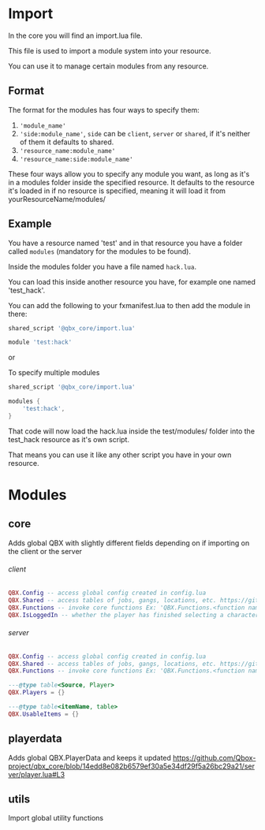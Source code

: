 # Import

In the core you will find an import.lua file.

This file is used to import a module system into your resource.

You can use it to manage certain modules from any resource.

## Format

The format for the modules has four ways to specify them:

1. `'module_name'`
2. `'side:module_name'`, `side` can be `client`, `server` or `shared`, if it's neither of them it defaults to shared.
3. `'resource_name:module_name'`
4. `'resource_name:side:module_name'`

These four ways allow you to specify any module you want, as long as it's in a modules folder inside the specified resource.
It defaults to the resource it's loaded in if no resource is specified, meaning it will load it from yourResourceName/modules/

## Example

You have a resource named 'test' and in that resource you have a folder called `modules` (mandatory for the modules to be found).

Inside the modules folder you have a file named `hack.lua`.

You can load this inside another resource you have, for example one named 'test_hack'.

You can add the following to your fxmanifest.lua to then add the module in there:

```lua
shared_script '@qbx_core/import.lua'

module 'test:hack'
```

or

To specify multiple modules

```lua
shared_script '@qbx_core/import.lua'

modules {
    'test:hack',
}
```

That code will now load the hack.lua inside the test/modules/ folder into the test_hack resource as it's own script.

That means you can use it like any other script you have in your own resource.

# Modules

## core
Adds global QBX with slightly different fields depending on if importing on the client or the server

###### client
```lua
QBX.Config -- access global config created in config.lua
QBX.Shared -- access tables of jobs, gangs, locations, etc. https://github.com/Qbox-project/qbx_core/blob/main/shared/main.lua
QBX.Functions -- invoke core functions Ex: 'QBX.Functions.<function name>()'
QBX.IsLoggedIn -- whether the player has finished selecting a character
```

###### server
```lua
QBX.Config -- access global config created in config.lua
QBX.Shared -- access tables of jobs, gangs, locations, etc. https://github.com/Qbox-project/qbx_core/blob/main/shared/main.lua
QBX.Functions -- invoke core functions Ex: 'QBX.Functions.<function name>()'

---@type table<Source, Player>
QBX.Players = {}

---@type table<itemName, table>
QBX.UsableItems = {}
```

## playerdata
Adds global QBX.PlayerData and keeps it updated
https://github.com/Qbox-project/qbx_core/blob/14edd8e082b6579ef30a5e34df29f5a26bc29a21/server/player.lua#L3

## utils
Import global utility functions
